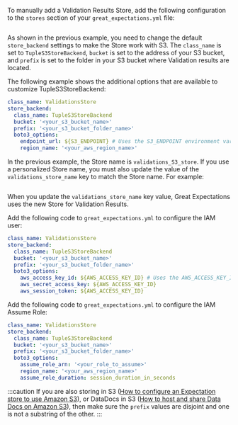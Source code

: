 
To manually add a Validation Results Store, add the following configuration to the `stores` section of your `great_expectations.yml` file:

```python name="tests/integration/docusaurus/deployment_patterns/aws_cloud_storage_pandas.py new_validations_store"
```

As shown in the previous example, you need to change the default ``store_backend`` settings to make the Store work with S3.  The ``class_name`` is set to ``TupleS3StoreBackend``, ``bucket`` is set to the address of your S3 bucket, and ``prefix`` is set to the folder in your S3 bucket where Validation results are located.

The following example shows the additional options that are available to customize TupleS3StoreBackend:

```yaml title="File contents: great_expectations.yml"
class_name: ValidationsStore
store_backend:
  class_name: TupleS3StoreBackend
  bucket: '<your_s3_bucket_name>'
  prefix: '<your_s3_bucket_folder_name>'
  boto3_options:
    endpoint_url: ${S3_ENDPOINT} # Uses the S3_ENDPOINT environment variable to determine which endpoint to use.
    region_name: '<your_aws_region_name>'
```
In the previous example, the Store name is ``validations_S3_store``. If you use a personalized Store name, you must also update the value of the `validations_store_name` key to match the Store name. For example:

```python name="tests/integration/docusaurus/deployment_patterns/aws_cloud_storage_pandas.py set_new_validations_store"
```
When you update the `validations_store_name` key value, Great Expectations uses the new Store for Validation Results.

Add the following code to `great_expectations.yml` to configure the IAM user:

```yaml title="File contents: great_expectations.yml"
class_name: ValidationsStore
store_backend:
  class_name: TupleS3StoreBackend
  bucket: '<your_s3_bucket_name>'
  prefix: '<your_s3_bucket_folder_name>'
  boto3_options:
    aws_access_key_id: ${AWS_ACCESS_KEY_ID} # Uses the AWS_ACCESS_KEY_ID environment variable to get aws_access_key_id.
    aws_secret_access_key: ${AWS_ACCESS_KEY_ID}
    aws_session_token: ${AWS_ACCESS_KEY_ID}
```

Add the following code to `great_expectations.yml` to configure the IAM Assume Role:

```yaml title="File contents: great_expectations.yml"
class_name: ValidationsStore
store_backend:
  class_name: TupleS3StoreBackend
  bucket: '<your_s3_bucket_name>'
  prefix: '<your_s3_bucket_folder_name>'
  boto3_options:
    assume_role_arn: '<your_role_to_assume>'
    region_name: '<your_aws_region_name>'
    assume_role_duration: session_duration_in_seconds
```

:::caution
If you are also storing <TechnicalTag tag="expectation" text="Expectations" /> in S3 ([How to configure an Expectation store to use Amazon S3](../how_to_configure_an_expectation_store_in_amazon_s3.md)), or DataDocs in S3 ([How to host and share Data Docs on Amazon S3](../../configuring_data_docs/how_to_host_and_share_data_docs_on_amazon_s3.md)), then make sure the ``prefix`` values are disjoint and one is not a substring of the other.
:::
